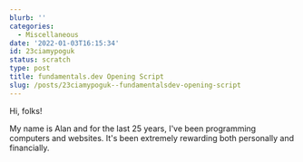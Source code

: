 ```yaml
---
blurb: ''
categories:
  - Miscellaneous
date: '2022-01-03T16:15:34'
id: 23ciamypoguk
status: scratch
type: post
title: fundamentals.dev Opening Script
slug: /posts/23ciamypoguk--fundamentalsdev-opening-script
---
```


Hi, folks!

My name is Alan and for the last 25 years, I've been programming computers and websites. It's been extremely rewarding both personally and financially. 




